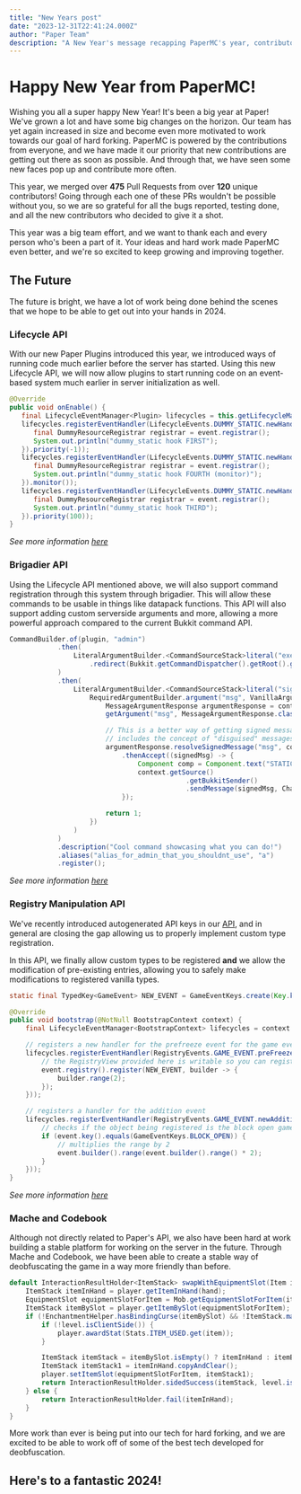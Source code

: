 ```yaml
---
title: "New Years post"
date: "2023-12-31T22:41:24.000Z"
author: "Paper Team"
description: "A New Year's message recapping PaperMC's year, contributor statistics, and upcoming plans."
---
```


# Happy New Year from PaperMC!

Wishing you all a super happy New Year!
It's been a big year at Paper! We've grown a lot and have some big changes on the horizon. Our team has yet again increased in size and become even more motivated to work towards our goal of hard forking. PaperMC is powered by the contributions from everyone, and we have made it our priority that new contributions are getting out there as soon as possible. And through that, we have seen some new faces pop up and contribute more often.

This year, we merged over **475** Pull Requests from over **120** unique contributors!
Going through each one of these PRs wouldn't be possible without you, so we are so grateful for all the bugs reported, testing done, and all the new contributors who decided to give it a shot.

This year was a big team effort, and we want to thank each and every person who's been a part of it. Your ideas and hard work made PaperMC even better, and we're so excited to keep growing and improving together.

## The Future

The future is bright, we have a lot of work being done behind the scenes that we hope to be able to get out into your hands in 2024.

### Lifecycle API

With our new Paper Plugins introduced this year, we introduced ways of running code much earlier before the server has started.
Using this new Lifecycle API, we will now allow plugins to start running code on an event-based system much earlier in server initialization as well.

```java
@Override
public void onEnable() {
   final LifecycleEventManager<Plugin> lifecycles = this.getLifecycleManager();
   lifecycles.registerEventHandler(LifecycleEvents.DUMMY_STATIC.newHandler(event -> {
      final DummyResourceRegistrar registrar = event.registrar();
      System.out.println("dummy_static hook FIRST");
   }).priority(-1));
   lifecycles.registerEventHandler(LifecycleEvents.DUMMY_STATIC.newHandler(event -> {
      final DummyResourceRegistrar registrar = event.registrar();
      System.out.println("dummy_static hook FOURTH (monitor)");
   }).monitor());
   lifecycles.registerEventHandler(LifecycleEvents.DUMMY_STATIC.newHandler(event -> {
      final DummyResourceRegistrar registrar = event.registrar();
      System.out.println("dummy_static hook THIRD");
   }).priority(100));
}
```

_See more information [here](https://gist.github.com/Machine-Maker/8e3fc6063c98e81cae7cee1ac230936f)_

### Brigadier API

Using the Lifecycle API mentioned above, we will also support command registration through this system through brigadier. This will allow these commands to be usable in things like datapack functions.
This API will also support adding custom serverside arguments and more, allowing a more powerful approach compared to the current Bukkit command API.

```java
CommandBuilder.of(plugin, "admin")
            .then(
                LiteralArgumentBuilder.<CommandSourceStack>literal("execute")
                    .redirect(Bukkit.getCommandDispatcher().getRoot().getChild("execute"))
            )
            .then(
                LiteralArgumentBuilder.<CommandSourceStack>literal("signed_message").then(
                    RequiredArgumentBuilder.argument("msg", VanillaArguments.signedMessage()).executes((context) -> {
                        MessageArgumentResponse argumentResponse = context.
                        getArgument("msg", MessageArgumentResponse.class); // Gets the raw argument.

                        // This is a better way of getting signed messages,
                        // includes the concept of "disguised" messages.
                        argumentResponse.resolveSignedMessage("msg", context)
                            .thenAccept((signedMsg) -> {
                                Component comp = Component.text("STATIC");
                                context.getSource()
                                            .getBukkitSender()
                                            .sendMessage(signedMsg, ChatType.SAY_COMMAND.bind(comp));
                            });

                        return 1;
                    })
                )
            )
            .description("Cool command showcasing what you can do!")
            .aliases("alias_for_admin_that_you_shouldnt_use", "a")
            .register();
```

_See more information [here](https://github.com/PaperMC/Paper/pull/8235)_

### Registry Manipulation API

We've recently introduced autogenerated API keys in our [API](https://jd.papermc.io/paper/1.20/io/papermc/paper/registry/keys/package-summary.html), and in general are closing the gap allowing us to properly implement custom type registration.

In this API, we finally allow custom types to be registered **and** we allow the modification of pre-existing entries, allowing you to safely make modifications to registered vanilla types.

```java
static final TypedKey<GameEvent> NEW_EVENT = GameEventKeys.create(Key.key("machine_maker", "best_event"));

@Override
public void bootstrap(@NotNull BootstrapContext context) {
    final LifecycleEventManager<BootstrapContext> lifecycles = context.getLifecycleManager();

    // registers a new handler for the prefreeze event for the game event registry
    lifecycles.registerEventHandler(RegistryEvents.GAME_EVENT.preFreeze().newHandler(event -> {
        // the RegistryView provided here is writable so you can register new objects
        event.registry().register(NEW_EVENT, builder -> {
            builder.range(2);
        });
    }));

    // registers a handler for the addition event
    lifecycles.registerEventHandler(RegistryEvents.GAME_EVENT.newAdditionHandler(event -> {
        // checks if the object being registered is the block open game event
        if (event.key().equals(GameEventKeys.BLOCK_OPEN)) {
            // multiplies the range by 2
            event.builder().range(event.builder().range() * 2);
        }
    }));
}
```

_See more information [here](https://gist.github.com/Machine-Maker/2901c790219862ef1ad6070b8872a889)_

### Mache and Codebook

Although not directly related to Paper's API, we also have been hard at work building a stable platform for working on the server in the future. Through Mache and Codebook, we have been able to create a stable way of deobfuscating the game in a way more friendly than before.

```java
default InteractionResultHolder<ItemStack> swapWithEquipmentSlot(Item item, Level level, Player player, InteractionHand hand) {
    ItemStack itemInHand = player.getItemInHand(hand);
    EquipmentSlot equipmentSlotForItem = Mob.getEquipmentSlotForItem(itemInHand);
    ItemStack itemBySlot = player.getItemBySlot(equipmentSlotForItem);
    if (!EnchantmentHelper.hasBindingCurse(itemBySlot) && !ItemStack.matches(itemInHand, itemBySlot)) {
        if (!level.isClientSide()) {
            player.awardStat(Stats.ITEM_USED.get(item));
        }

        ItemStack itemStack = itemBySlot.isEmpty() ? itemInHand : itemBySlot.copyAndClear();
        ItemStack itemStack1 = itemInHand.copyAndClear();
        player.setItemSlot(equipmentSlotForItem, itemStack1);
        return InteractionResultHolder.sidedSuccess(itemStack, level.isClientSide());
    } else {
        return InteractionResultHolder.fail(itemInHand);
    }
}

```

More work than ever is being put into our tech for hard forking, and we are excited to be able to work off of some of the best tech developed for deobfuscation.

## Here's to a fantastic 2024!
